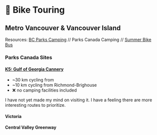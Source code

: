 # 🎒 Bike Touring

## Metro Vancouver & Vancouver Island

Resources: [BC Parks Camping][bc-parks] // Parks Canada Camping // [Summer Bike
Bus][bike-bus]

[bc-parks]: https://camping.bcparks.ca
[bike-bus]: https://www.translink.ca/rider-guide/bike-and-ride-on-transit/bikes-on-transit#summer-bike-bus-program

### Parks Canada Sites

[parks-canada]: https://web.archive.org/web/20240526195011/https://www.canadream.com/Website/media/Files/Parks-Canada-Discovery-Pass-Brochure-Map.pdf

#### [K5: Gulf of Georgia Cannery][cannery-nhs]

- ~30 km cycling from 
- ~10 km cycling from Richmond-Brighouse
- ❌ no camping facilities included

I have not yet made my mind on visiting it. I have a feeling there are more
interesting routes to prioritize.

[cannery-nhs]: https://parks.canada.ca/lhn-nhs/bc/georgia

#### Victoria

#### Central Valley Greenway
